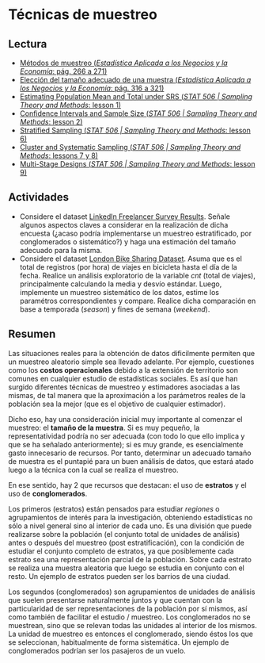 # Técnicas de muestreo

## Lectura

- [Métodos de muestreo (_Estadística Aplicada a los Negocios y la Economía_: pág. 266 a 271)](https://drive.google.com/file/d/1FX-LDq_MY3dD6UkhpktQVN6iDgNKug0N/view?usp=share_link)
- [Elección del tamaño adecuado de una muestra (_Estadística Aplicada a los Negocios y la Economía_: pág. 316 a 321)](https://drive.google.com/file/d/1FX-LDq_MY3dD6UkhpktQVN6iDgNKug0N/view?usp=share_link)
- [Estimating Population Mean and Total under SRS (_STAT 506 | Sampling Theory and Methods_: lesson 1)](https://online.stat.psu.edu/stat506/lesson/1)
- [Confidence Intervals and Sample Size (_STAT 506 | Sampling Theory and Methods_: lesson 2)](https://online.stat.psu.edu/stat506/lesson/2)
- [Stratified Sampling (_STAT 506 | Sampling Theory and Methods_: lesson 6)](https://online.stat.psu.edu/stat506/lesson/6)
- [Cluster and Systematic Sampling (_STAT 506 | Sampling Theory and Methods_: lessons 7 y 8)](https://online.stat.psu.edu/stat506/lesson/7)
- [Multi-Stage Designs (_STAT 506 | Sampling Theory and Methods_: lesson 9)](https://online.stat.psu.edu/stat506/lesson/9)

## Actividades

- Considere el dataset [LinkedIn Freelancer Survey Results](https://drive.google.com/drive/folders/1Lprg5DfAXRnUcmYi5TdzfpKIzQ49ITuq?usp=share_link). Señale algunos aspectos claves a considerar en la realización de dicha encuesta (¿acaso podría implementarse un muestreo estratificado, por conglomerados o sistemático?) y haga una estimación del tamaño adecuado para la misma.
- Considere el dataset [London Bike Sharing Dataset](https://drive.google.com/drive/folders/1Lprg5DfAXRnUcmYi5TdzfpKIzQ49ITuq?usp=share_link). Asuma que es el total de registros (por hora) de viajes en bicicleta hasta el día de la fecha. Realice un análisis exploratorio de la variable _cnt_ (total de viajes), principalmente calculando la media y desvío estándar. Luego, implemente un muestreo sistemático de los datos, estime los paramétros correspondientes y compare. Realice dicha comparación en base a temporada (_season_) y fines de semana (_weekend_).

## Resumen

Las situaciones reales para la obtención de datos dificilmente permiten que un muestreo aleatorio simple sea llevado adelante. Por ejemplo, cuestiones como los **costos operacionales** debido a la extensión de territorio son comunes en cualquier estudio de estadísticas sociales. Es así que han surgido diferentes técnicas de muestreo y estimadores asociadas a las mismas, de tal manera que la aproximación a los parámetros reales de la población sea la mejor (que es el objetivo de cualquier estimador).

Dicho eso, hay una consideración inicial muy importante al comenzar el muestreo: el **tamaño de la muestra**. Si es muy pequeño, la representatividad podría no ser adecuada (con todo lo que ello implica y que se ha señalado anteriormente); si es muy grande, es esencialmente gasto innecesario de recursos. Por tanto, determinar un adecuado tamaño de muestra es el puntapié para un buen análisis de datos, que estará atado luego a la técnica con la cual se realiza el muestreo. 

En ese sentido, hay 2 que recursos que destacan: el uso de **estratos** y el uso de **conglomerados**.

Los primeros (estratos) están pensados para estudiar _regiones_ o agrupamientos de interés para la investigación, obteniendo estadísticas no sólo a nivel general sino al interior de cada uno. Es una división que puede realizarse sobre la población (el conjunto total de unidades de análisis) antes o después del muestreo (post estratificación), con la condición de estudiar el conjunto completo de estratos, ya que posiblemente cada estrato sea una representación parcial de la población. Sobre cada estrato se realiza una muestra aleatoria que luego se estudia en conjunto con el resto. Un ejemplo de estratos pueden ser los barrios de una ciudad.

Los segundos (conglomerados) son agrupamientos de unidades de análisis que suelen presentarse naturalmente juntos y que cuentan con la particularidad de ser representaciones de la población por sí mismos, así como también de facilitar el estudio / muestreo. Los conglomerados no se muestrean, sino que se relevan todas las unidades al interior de los mismos. La unidad de muestreo es entonces el conglomerado, siendo éstos los que se seleccionan, habitualmente de forma sistemática. Un ejemplo de conglomerados podrían ser los pasajeros de un vuelo.